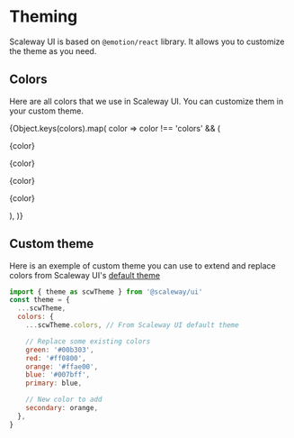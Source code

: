 
<Meta title="Theme" />

# Theming

Scaleway UI is based on `@emotion/react` library. It allows you to customize the theme as you need.

## Colors

Here are all colors that we use in Scaleway UI. You can customize them in your custom theme.

<div>
  {Object.keys(colors).map(
    color =>
      color !== 'colors' && (
        <FlexBox justifyContent="center" key={color}>
          <Box
            textAlign="center"
            width={100}
            p={1}
            m={1}
            backgroundColor="black"
          >
            <p style={{ color: colors[color] }}>{color}</p>
          </Box>
          <Box
            textAlign="center"
            width={100}
            p={1}
            m={1}
            backgroundColor="white"
          >
            <p style={{ color: colors[color] }}>{color}</p>
          </Box>
          <Box
            textAlign="center"
            width={100}
            p={1}
            m={1}
            backgroundColor={color}
          >
            <p style={{ color: 'white' }}>{color}</p>
          </Box>
          <Box
            textAlign="center"
            width={100}
            p={1}
            m={1}
            backgroundColor={color}
          >
            <p style={{ color: 'black' }}>{color}</p>
          </Box>
        </FlexBox>
      ),
  )}
</div>

## Custom theme

Here is an exemple of custom theme you can use to extend and replace colors from Scaleway UI's [default theme](https://github.com/scaleway/scaleway-ui/blob/main/src/theme/index.js)

```js
import { theme as scwTheme } from '@scaleway/ui'
const theme = {
  ...scwTheme,
  colors: {
    ...scwTheme.colors, // From Scaleway UI default theme

    // Replace some existing colors
    green: '#00b303',
    red: '#ff0800',
    orange: '#ffae00',
    blue: '#007bff',
    primary: blue,

    // New color to add
    secondary: orange,
  },
}
```
